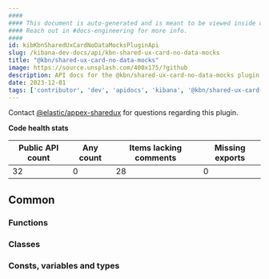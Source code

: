 ```yaml
---
####
#### This document is auto-generated and is meant to be viewed inside our experimental, new docs system.
#### Reach out in #docs-engineering for more info.
####
id: kibKbnSharedUxCardNoDataMocksPluginApi
slug: /kibana-dev-docs/api/kbn-shared-ux-card-no-data-mocks
title: "@kbn/shared-ux-card-no-data-mocks"
image: https://source.unsplash.com/400x175/?github
description: API docs for the @kbn/shared-ux-card-no-data-mocks plugin
date: 2023-12-01
tags: ['contributor', 'dev', 'apidocs', 'kibana', '@kbn/shared-ux-card-no-data-mocks']
---
```




Contact [@elastic/appex-sharedux](https://github.com/orgs/elastic/teams/appex-sharedux) for questions regarding this plugin.

**Code health stats**

| Public API count  | Any count | Items lacking comments | Missing exports |
|-------------------|-----------|------------------------|-----------------|
| 32 | 0 | 28 | 0 |

## Common

### Functions
<DocDefinitionList data={kbnSharedUxCardNoDataMocksObj.common.functions}/>

### Classes
<DocDefinitionList data={kbnSharedUxCardNoDataMocksObj.common.classes}/>

### Consts, variables and types
<DocDefinitionList data={kbnSharedUxCardNoDataMocksObj.common.misc}/>

